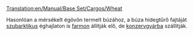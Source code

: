 [[Translation:en/Manual/Base Set/Cargos/Wheat]]

{{hu/Manual/Base Set/Cargos/Rakomány|név=Búza (szubarktikus égövi)
|kép=en/Manual/Base Set/Cargos/Grain.png
|termeli=[[hu/Manual/Base Set/Industries/Farm|farm]]
|fogadja=szubarktikus éghajlaton: [[hu/Manual/Base Set/Industries/Konzervgyár|konzervgyár]]
}}

Hasonlóan a mérsékelt égövön termelt búzához, a búza hidegtűrő fajtáját [[hu/Manual/Éghajlatok#szubarktikus|szubarktikus]] éghajlaton is [[hu/Manual/Base Set/Industries/Farm|farmon]] állítják elő, de [[hu/Manual/Base Set/Industries/Konzervgyár|konzervgyárba]] szállítják.


{{hu/Manual/Base Set/Cargos/Navbox Rakomány}}